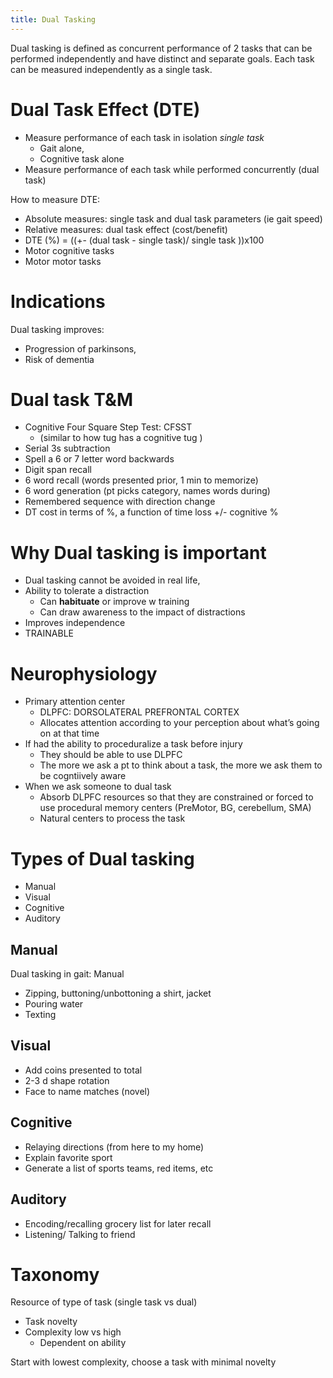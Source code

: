 ```yaml
---
title: Dual Tasking
---
```


Dual tasking is defined as concurrent performance of 2 tasks that can be performed independently and have distinct and separate goals.
Each task can be measured independently as a single task.


# Dual Task Effect (DTE)

- Measure performance of each task in isolation *single task*
    - Gait alone, 
    - Cognitive task alone
- Measure performance of each task while performed concurrently (dual task)

How to measure DTE:

- Absolute measures: single task and dual task parameters (ie gait speed)
- Relative measures: dual task effect (cost/benefit)
- DTE (%) = ((+- (dual task - single task)/ single task ))x100
- Motor cognitive tasks
- Motor motor tasks

# Indications

Dual tasking improves:

- Progression of parkinsons, 
- Risk of dementia


# Dual task T&M

- Cognitive Four Square Step Test: CFSST
    - (similar to how tug has a cognitive tug ) 
- Serial 3s subtraction
- Spell a 6 or 7 letter word backwards
- Digit span recall
- 6 word recall (words presented prior, 1 min to memorize)
- 6 word generation (pt picks category, names words during)
- Remembered sequence with direction change
- DT cost in terms of %, a function of time loss +/- cognitive %


# Why Dual tasking is important

- Dual tasking cannot be avoided in real life, 
- Ability to tolerate a distraction 
    - Can **habituate** or improve w training
    - Can draw awareness to the impact of distractions
- Improves independence
- TRAINABLE

# Neurophysiology

- Primary attention center
    - DLPFC: DORSOLATERAL PREFRONTAL CORTEX
    - Allocates attention according to your perception about what’s going on at that time
- If had the ability to proceduralize a task before injury
    - They should be able to use DLPFC
    - The more we ask a pt to think about a task, the more we ask them to be cogntiively aware
- When we ask someone to dual task
    - Absorb DLPFC resources so that they are constrained or forced to use procedural memory centers (PreMotor, BG, cerebellum, SMA)
    - Natural centers to process the task

# Types of Dual tasking

- Manual
- Visual
- Cognitive
- Auditory

## Manual
Dual tasking in gait: Manual

- Zipping, buttoning/unbottoning a shirt, jacket
- Pouring water
- Texting

## Visual

- Add coins presented to total
- 2-3 d shape rotation
- Face to name matches (novel)

## Cognitive

- Relaying directions (from here to my home)
- Explain favorite sport
- Generate a list of sports teams, red items, etc

## Auditory

- Encoding/recalling grocery list for later recall
- Listening/ Talking to friend


# Taxonomy

Resource of type of task (single task vs dual) 

- Task novelty 
- Complexity low vs high 
    - Dependent on ability

:::{.callout}
Start with lowest complexity, choose a task with minimal novelty
:::
